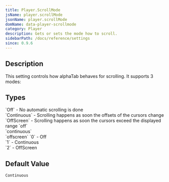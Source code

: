 ```yaml
---
title: Player.ScrollMode
jsName: player.scrollMode
jsonName: player.scrollMode
domName: data-player-scrollmode
category: Player
description: Gets or sets the mode how to scroll.
sidebarPath: /docs/reference/settings
since: 0.9.6
---
```



## Description

This setting controls how alphaTab behaves for scrolling. It supports 3 modes: 

<PropertyDescription metadata={metadata} />

## Types

<TypeTable>
    <TypeRow type="net" name="AlphaTab.ScrollMode">
        `Off` - No automatic scrolling is done<br />
        `Continuous` - Scrolling happens as soon the offsets of the cursors change<br />
        `OffScreen` - Scrolling happens as soon the cursors exceed the displayed range
    </TypeRow>
    <TypeRow type="json-html" name="string">
        `off`<br />
        `continuous`<br />
        `offscreen`
    </TypeRow>
    <TypeRow type="js" name="int">
        `0` - Off<br />
        `1` - Continuous<br />
        `2` - OffScreen
    </TypeRow>
</TypeTable>

## Default Value

`Continuous`